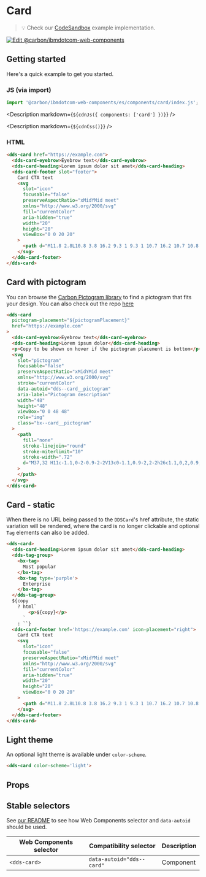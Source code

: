 
# Card

> 💡 Check our
> [CodeSandbox](https://githubbox.com/carbon-design-system/carbon-for-ibm-dotcom/tree/master/packages/web-components/examples/codesandbox/components/card)
> example implementation.

[![Edit @carbon/ibmdotcom-web-components](https://codesandbox.io/static/img/play-codesandbox.svg)](https://githubbox.com/carbon-design-system/carbon-for-ibm-dotcom/tree/master/packages/web-components/examples/codesandbox/components/card)

## Getting started

Here's a quick example to get you started.

### JS (via import)

```javascript
import '@carbon/ibmdotcom-web-components/es/components/card/index.js';
```

<Description markdown={`${cdnJs({ components: ['card'] })}`} />

<Description markdown={`${cdnCss()}`} />

### HTML

```html
<dds-card href="https://example.com">
  <dds-card-eyebrow>Eyebrow text</dds-card-eyebrow>
  <dds-card-heading>Lorem ipsum dolor sit amet</dds-card-heading>
  <dds-card-footer slot="footer">
    Card CTA text
    <svg
      slot="icon"
      focusable="false"
      preserveAspectRatio="xMidYMid meet"
      xmlns="http://www.w3.org/2000/svg"
      fill="currentColor"
      aria-hidden="true"
      width="20"
      height="20"
      viewBox="0 0 20 20"
    >
      <path d="M11.8 2.8L10.8 3.8 16.2 9.3 1 9.3 1 10.7 16.2 10.7 10.8 16.2 11.8 17.2 19 10z"></path>
    </svg>
  </dds-card-footer>
</dds-card>
```

## Card with pictogram

You can browse the [Carbon Pictogram library](https://www.carbondesignsystem.com/guidelines/pictograms/library/) to find a pictogram that fits your design.
You can also check out the repo [here](https://github.com/carbon-design-system/carbon/tree/main/packages/pictograms)

```html
<dds-card
  pictogram-placement="${pictogramPlacement}"
  href="https://example.com"
>
  <dds-card-eyebrow>Eyebrow text</dds-card-eyebrow>
  <dds-card-heading>Lorem ipsum dolor</dds-card-heading>
  <p>Copy to be shown on hover if the pictogram placement is bottom</p>
  <svg
    slot="pictogram"
    focusable="false"
    preserveAspectRatio="xMidYMid meet"
    xmlns="http://www.w3.org/2000/svg"
    stroke="currentColor"
    data-autoid="dds--card__pictogram"
    aria-label="Pictogram description"
    width="48"
    height="48"
    viewBox="0 0 48 48"
    role="img"
    class="bx--card__pictogram"
  >
    <path
      fill="none"
      stroke-linejoin="round"
      stroke-miterlimit="10"
      stroke-width=".72"
      d="M37,32 H11c-1.1,0-2-0.9-2-2V13c0-1.1,0.9-2,2-2h26c1.1,0,2,0.9,2,2v17C39,31.1,38.1,32,37,32z M17,37h14 M24,32v5 M9,27h30"
    >
    </path>
  </svg>
</dds-card>
```

## Card - static

When there is no URL being passed to the `DDSCard`'s href attribute, the static variation will be rendered,
where the card is no longer clickable and optional `Tag` elements can also be added.

```html
<dds-card>
  <dds-card-heading>Lorem ipsum dolor sit amet</dds-card-heading>
  <dds-tag-group>
    <bx-tag>
      Most popular
    </bx-tag>
    <bx-tag type='purple'>
      Enterprise
    </bx-tag>
  </dds-tag-group>
  ${copy
    ? html`
        <p>${copy}</p>
      `
    : ``}
  <dds-card-footer href='https://example.com' icon-placement="right">
    Card CTA text
    <svg
      slot="icon"
      focusable="false"
      preserveAspectRatio="xMidYMid meet"
      xmlns="http://www.w3.org/2000/svg"
      fill="currentColor"
      aria-hidden="true"
      width="20"
      height="20"
      viewBox="0 0 20 20"
    >
      <path d="M11.8 2.8L10.8 3.8 16.2 9.3 1 9.3 1 10.7 16.2 10.7 10.8 16.2 11.8 17.2 19 10z"></path>
    </svg>
  </dds-card-footer>
</dds-card>
```

## Light theme

An optional light theme is available under `color-scheme`.

```html
<dds-card color-scheme='light'>
```

## Props

<Props of="dds-card" />

## Stable selectors

See [our README](https://github.com/carbon-design-system/carbon-for-ibm-dotcom/tree/master/packages/web-components#stable-selectors-for-analytics-and-integratione2e-testing-in-web-components) to see how Web Components selector and `data-autoid` should be used.

| Web Components selector | Compatibility selector    | Description |
| ----------------------- | ------------------------- | ----------- |
| `<dds-card>`            | `data-autoid="dds--card"` | Component   |

<Description markdown={contributing} />
